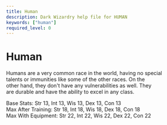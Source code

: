 ```yaml
---
title: Human
description: Dark Wizardry help file for HUMAN
keywords: ["human"]
required_level: 0
---
```


# Human

Humans are a very common race in the world, having no special  
talents or immunities like some of the other races.  On the  
other hand, they don't have any vulnerabilities as well.  They  
are durable and have the ability to excel in any class.  

Base Stats:         Str 13, Int 13, Wis 13, Dex 13, Con 13  
Max After Training: Str 18, Int 18, Wis 18, Dex 18, Con 18  
Max With Equipment: Str 22, Int 22, Wis 22, Dex 22, Con 22